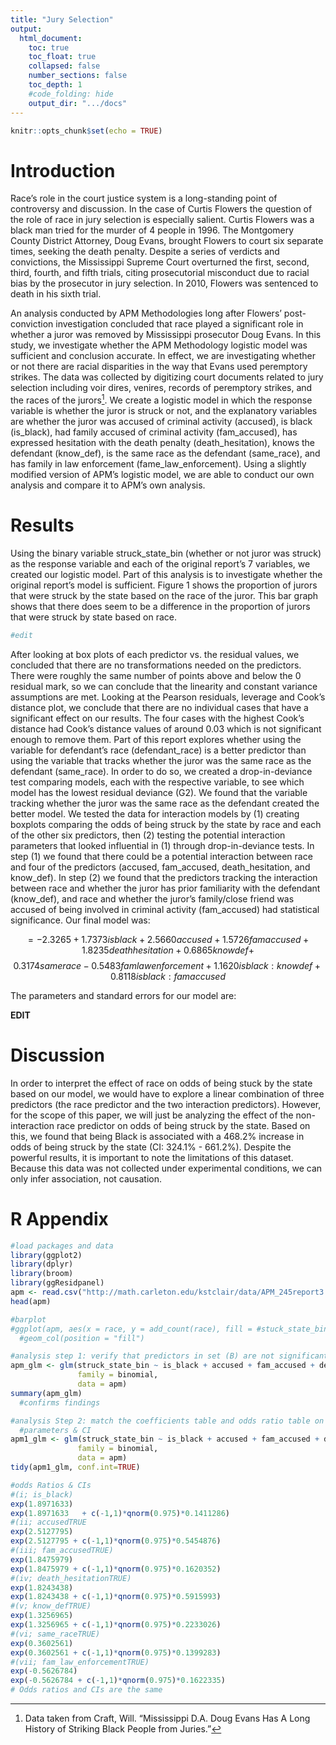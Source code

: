 ```yaml
---
title: "Jury Selection"
output:
  html_document:
    toc: true
    toc_float: true
    collapsed: false
    number_sections: false
    toc_depth: 1
    #code_folding: hide
    output_dir: ".../docs"
---
```


```r
knitr::opts_chunk$set(echo = TRUE)
```

# Introduction

Race's role in the court justice system is a long-standing point of controversy and discussion. In the case of Curtis Flowers the question of the role of race in jury selection is especially salient. Curtis Flowers was a black man tried for the murder of 4 people in 1996. The Montgomery County District Attorney, Doug Evans, brought Flowers to court six separate times, seeking the death penalty. Despite a series of verdicts and convictions, the Mississippi Supreme Court overturned the first, second, third, fourth, and fifth trials, citing prosecutorial misconduct due to racial bias by the prosecutor in jury selection. In 2010, Flowers was sentenced to death in his sixth trial. 

An analysis conducted by APM Methodologies long after Flowers' post-conviction investigation concluded that race played a significant role in whether a juror was removed by Mississippi prosecutor Doug Evans. In this study, we investigate whether the APM Methodology logistic model was sufficient and conclusion accurate. In effect, we are investigating whether or not there are racial disparities in the way that Evans used peremptory strikes. The data was collected by digitizing court documents related to jury selection including voir dires, venires, records of peremptory strikes, and the races of the jurors[^1]. We create a logistic model in which the response variable is whether the juror is struck or not, and the explanatory variables are whether the juror was accused of criminal activity (accused), is black (is_black), had family accused of criminal activity (fam_accused), has expressed hesitation with the death penalty (death_hesitation), knows the defendant (know_def), is the same race as the defendant (same_race), and has family in law enforcement (fame_law_enforcement). Using a slightly modified version of APM’s logistic model, we are able to conduct our own analysis and compare it to APM’s own analysis.

[^1]: Data taken from Craft, Will. “Mississippi D.A. Doug Evans Has A Long History of Striking Black People from Juries.”

# Results

Using the binary variable struck_state_bin (whether or not juror was struck) as the response variable and each of the original report’s 7 variables, we created our logistic model. Part of this analysis is to investigate whether the original report’s model is sufficient. Figure 1 shows the proportion of jurors that were struck by the state based on the race of the juror. This bar graph shows that there does seem to be a difference in the proportion of jurors that were struck by state based on race.

```r
#edit
```

After looking at box plots of each predictor vs. the residual values, we concluded that there are no transformations needed on the predictors. There were roughly the same number of points above and below the 0 residual mark, so we can conclude that the linearity and constant variance assumptions are met. Looking at the Pearson residuals, leverage and Cook’s distance plot, we conclude that there are no individual cases that have a significant effect on our results. The four cases with the highest Cook’s distance had Cook’s distance values of around 0.03 which is not significant enough to remove them. Part of this report explores whether using the variable for defendant’s race (defendant_race) is a better predictor than using the variable that tracks whether the juror was the same race as the defendant (same_race). In order to do so, we created a drop-in-deviance test comparing models, each with the respective variable, to see which model has the lowest residual deviance (G2). We found that the variable tracking whether the juror was the same race as the defendant created the better model. We tested the data for interaction models by (1) creating boxplots comparing the odds of being struck by the state by race and each of the other six predictors, then (2) testing the potential interaction parameters that looked influential in (1) through drop-in-deviance tests. In step (1) we found that there could be a potential interaction between race and four of the predictors (accused, fam_accused, death_hesitation, and know_def). In step (2) we found that the predictors tracking the interaction between race and whether the juror has prior familiarity with the defendant (know_def), and race and whether the juror’s family/close friend was accused of being involved in criminal activity (fam_accused) had statistical significance. Our final model was:

$$=−2.3265+1.7373isblack+2.5660accused+1.5726famaccused+1.8235deathhesitation+0.6865knowdef+$$
$$0.3174samerace−0.5483famlawenforcement+1.1620isblack:knowdef+0.8118isblack:famaccused$$

The parameters and standard errors for our model are:

**EDIT**

# Discussion

In order to interpret the effect of race on odds of being stuck by the state based on our model, we would have to explore a linear combination of three predictors (the race predictor and the two interaction predictors). However, for the scope of this paper, we will just be analyzing the effect of the non-interaction race predictor on odds of being struck by the state. Based on this, we found that being Black is associated with a 468.2% increase in odds of being struck by the state (CI: 324.1% - 661.2%). Despite the powerful results, it is important to note the limitations of this dataset. Because this data was not collected under experimental conditions, we can only infer association, not causation.

# R Appendix

```r
#load packages and data
library(ggplot2)
library(dplyr)
library(broom)
library(ggResidpanel)
apm <- read.csv("http://math.carleton.edu/kstclair/data/APM_245report3.csv")
head(apm)

#barplot
#ggplot(apm, aes(x = race, y = add_count(race), fill = #stuck_state_bin))+
  #geom_col(position = "fill")

#analysis step 1: verify that predictors in set (B) are not significant after accounting for the predictors in (A)
apm_glm <- glm(struck_state_bin ~ is_black + accused + fam_accused + death_hesitation + know_def + same_race + fam_law_enforcement + know_vic + know_wit + fam_crime_victim + crime_victim + prior_info + gender ,
               family = binomial,
               data = apm)
summary(apm_glm)
  #confirms findings

#analysis Step 2: match the coefficients table and odds ratio table on page 10 of the Methodology report
  #parameters & CI
apm1_glm <- glm(struck_state_bin ~ is_black + accused + fam_accused + death_hesitation + know_def + same_race + fam_law_enforcement ,
               family = binomial,
               data = apm)
tidy(apm1_glm, conf.int=TRUE) 

#odds Ratios & CIs
#(i; is_black)
exp(1.8971633)
exp(1.8971633   + c(-1,1)*qnorm(0.975)*0.1411286)
#(ii; accusedTRUE
exp(2.5127795)
exp(2.5127795 + c(-1,1)*qnorm(0.975)*0.5454876)
#(iii; fam_accusedTRUE)
exp(1.8475979)
exp(1.8475979 + c(-1,1)*qnorm(0.975)*0.1620352)
#(iv; death_hesitationTRUE)
exp(1.8243438)
exp(1.8243438 + c(-1,1)*qnorm(0.975)*0.5915993)
#(v; know_defTRUE)
exp(1.3256965)
exp(1.3256965 + c(-1,1)*qnorm(0.975)*0.2233026)
#(vi; same_raceTRUE)
exp(0.3602561)
exp(0.3602561 + c(-1,1)*qnorm(0.975)*0.1399283)
#(vii; fam_law_enforcementTRUE)
exp(-0.5626784)
exp(-0.5626784 + c(-1,1)*qnorm(0.975)*0.1622335)
# Odds ratios and CIs are the same


```





